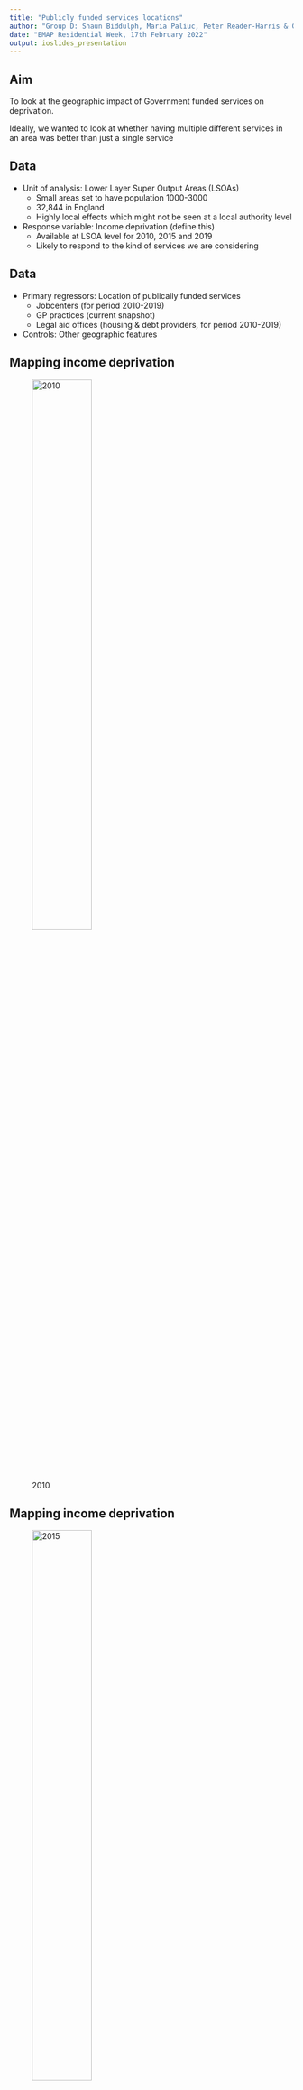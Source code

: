 ```yaml
---
title: "Publicly funded services locations"
author: "Group D: Shaun Biddulph, Maria Paliuc, Peter Reader-Harris & Gaggan Sanghera"
date: "EMAP Residential Week, 17th February 2022"
output: ioslides_presentation
---
```


## Aim

To look at the geographic impact of Government funded services on deprivation.

Ideally, we wanted to look at whether having multiple different services in an area was better than just a single service



## Data

 - Unit of analysis: Lower Layer Super Output Areas (LSOAs)
   - Small areas set to have population 1000-3000
   - 32,844	in England
   - Highly local effects which might not be seen at a local authority level
 - Response variable: Income deprivation (define this)
   - Available at LSOA level for 2010, 2015 and 2019
   - Likely to respond to the kind of services we are considering 
   
## Data
   
 - Primary regressors: Location of publically funded services
   - Jobcenters (for period 2010-2019)
   - GP practices (current snapshot)
   - Legal aid offices (housing & debt providers, for period 2010-2019)
 - Controls: Other geographic features
 
## Mapping income deprivation {.centered}

![2010](outputs/id_map_england_2010.png){width=50%}

## Mapping income deprivation {.centered}

![2015](outputs/id_map_england_2015.png){width=50%}
 
## Mapping income deprivation {.centered}

![2019](outputs/id_map_england_2019.png){width=50%}

## Mapping income deprivation {.centered}

![Change from 2010 to 2019](outputs/id_map_england_diff.png){width=50%}

## How much of the reduction in income deprivation is due to public services?

Can we use OLS?


$$
\Delta d = \alpha + \sum ( \beta_i \times p_i) + controls +\epsilon_j
$$

where:

 - $\Delta d$ is the change in income deprivation percentage
 - $\beta_i$ and $p_i$ are the coefficients and dummy variables for proximity to publicly funded service $i$
 - $\epsilon_j$ is the error term
 

## OLS Results

<iframe src="outputs/ols.html"></iframe>

## Can we estimate impact using panel regression?

Need equation

Controls for fixed effects

We show first first difference and fixed effects

BUT

 - GPs are everywhere, and we did not have data over time
 - Jobcentres similarly do not move, excepting the small number of closures in 2018
 - Leaves only Legal Aid offices
 
## Visualising first difference {.columns-2}
 
![](outputs/legal_aid_near_fd.png){width=95%}
Within 2 miles of legal aid office
 
![](outputs/legal_aid_far_fd.png){width=95%}
 
 More than 4 miles from legal aid office

## Can we estimate impact using panel regression?

England

`r htmltools::includeHTML("outputs/plm_all.html")`

## Can we estimate impact using panel regression?

London

`r htmltools::includeHTML("outputs/plm_london.html")`

## Can we estimate impact using panel regression?

Outside London

`r htmltools::includeHTML("outputs/plm_nonlondon.html")`

<br>
(Other sub-regions lack any statistical significance)

## Conclusion

There remains some methodological issues:

 - lead/lag time
 - crow-flies distance - not always realistic proxy for accessibility
 - more time periods would be better (also could try DiD)

Seems likely that lacking access to justice is a factor which can increase deprivation

<div class="notes">
It presumably takes time for an office to have an impact in an area, but we haven't accounted for this
</div>


